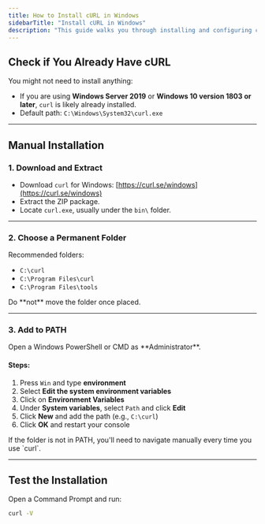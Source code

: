 ```yaml
---
title: How to Install cURL in Windows
sidebarTitle: "Install cURL in Windows"
description: "This guide walks you through installing and configuring curl on Windows, verifying it works, and making it accessible from any terminal"
---
```


## Check if You Already Have cURL

You might not need to install anything:

- If you are using **Windows Server 2019** or **Windows 10 version 1803 or later**, `curl` is likely already installed.
- Default path: `C:\Windows\System32\curl.exe`

---

## Manual Installation

### 1. Download and Extract 

- Download `curl` for Windows: [https://curl.se/windows](https://curl.se/windows)
- Extract the ZIP package.
- Locate `curl.exe`, usually under the `bin\` folder.

---

### 2. Choose a Permanent Folder 

Recommended folders:

- `C:\curl`
- `C:\Program Files\curl`
- `C:\Program Files\tools`

<Note>
Do **not** move the folder once placed.
</Note>

---

### 3. Add to PATH

<Tip>
Open a Windows PowerShell or CMD as **Administrator**.
</Tip>

#### Steps:

1. Press `Win` and type **environment**
2. Select **Edit the system environment variables**
3. Click on **Environment Variables**
4. Under **System variables**, select `Path` and click **Edit**
5. Click **New** and add the path (e.g., `C:\curl`)
6. Click **OK** and restart your console


<Note>
If the folder is not in PATH, you'll need to navigate manually every time you use `curl`.
</Note>

---

## Test the Installation

Open a Command Prompt and run:

```bash
curl -V